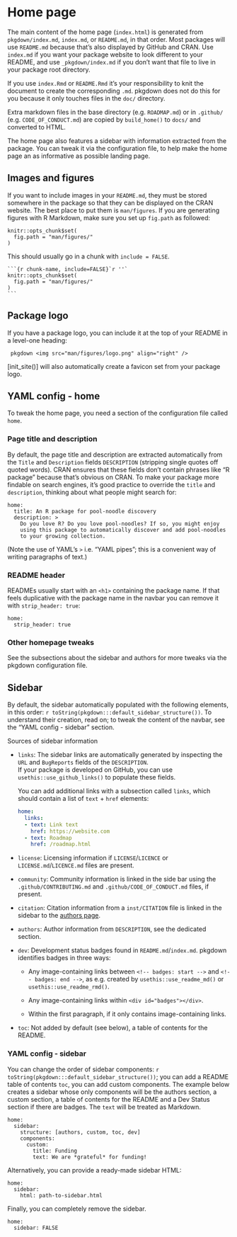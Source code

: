 # Home page

The main content of the home page (`index.html`) is generated from `pkgdown/index.md`,
`index.md`, or `README.md`, in that order. Most packages will use `README.md`
because that's also displayed by GitHub and CRAN. Use `index.md` if you want
your package website to look different to your README, and use
`_pkgdown/index.md` if you don't want that file to live in your package
root directory.

If you use `index.Rmd` or `README.Rmd` it's your responsibility to knit
the document to create the corresponding `.md`. pkgdown does not do this
for you because it only touches files in the `doc/` directory.

Extra markdown files in the base directory (e.g. `ROADMAP.md`) 
or in `.github/` (e.g. `CODE_OF_CONDUCT.md`) are copied by
`build_home()` to `docs/` and converted to HTML.

The home page also features a sidebar with information extracted from the package.
You can tweak it via the configuration file, to help make the home page an as
informative as possible landing page.

## Images and figures

If you want to include images in your `README.md`, they must be stored
somewhere in the package so that they can be displayed on the CRAN website.
The best place to put them is `man/figures`. If you are generating figures
with R Markdown, make sure you set up `fig.path` as followed:

```
knitr::opts_chunk$set(
  fig.path = "man/figures/"
)
```

This should usually go in a chunk with `include = FALSE`.

````
```{r chunk-name, include=FALSE}`r ''`
knitr::opts_chunk$set(
  fig.path = "man/figures/"
)
```
````

## Package logo

If you have a package logo, you can include it at the top of your README in a
level-one heading:

```
 pkgdown <img src="man/figures/logo.png" align="right" />
```

[init_site()] will also automatically create a favicon set from your package
logo.

## YAML config - home

To tweak the home page, you need a section of the configuration file called `home`.

### Page title and description

By default, the page title and description are extracted automatically
from the `Title` and `Description` fields `DESCRIPTION` (stripping
single quotes off quoted words). CRAN ensures that these fields don't contain
phrases like "R package" because that's obvious on CRAN. To make your
package more findable on search engines, it's good practice to override the
`title` and `description`, thinking about what people might search for:

```
home:
  title: An R package for pool-noodle discovery
  description: >
    Do you love R? Do you love pool-noodles? If so, you might enjoy
    using this package to automatically discover and add pool-noodles
    to your growing collection.
```

(Note the use of YAML's `>` i.e. "YAML pipes"; 
this is a convenient way of writing paragraphs
of text.)

### README header

READMEs usually start with an `<h1>` containing the package name. If
that feels duplicative with the package name in the navbar you can
remove it with `strip_header: true`:

```
home:
  strip_header: true
```

### Other homepage tweaks

See the subsections about the sidebar and authors for more tweaks via the pkgdown
configuration file.

## Sidebar

By default, the sidebar automatically populated with the following elements,
in this order: `r toString(pkgdown:::default_sidebar_structure())`.
To understand their creation, read on; to tweak the content of the navbar, 
see the "YAML config - sidebar" section.

Sources of sidebar information

*   `links`: The sidebar links are automatically generated by inspecting the `URL` and
    `BugReports` fields of the `DESCRIPTION`.  
    If your package is developed on GitHub,
    you can use `usethis::use_github_links()` to populate these fields.
    
    You can add additional links with a
    subsection called `links`, which should contain a list of `text` + `href`
    elements:
    
    ```yaml
    home:
      links:
      - text: Link text
        href: https://website.com
      - text: Roadmap
        href: /roadmap.html
    ```

*   `license`: Licensing information if `LICENSE`/`LICENCE` or `LICENSE.md`/`LICENCE.md`
    files are present.

*   `community`: Community information is linked in the side bar using the
    `.github/CONTRIBUTING.md` and `.github/CODE_OF_CONDUCT.md` files,
    if present.

*   `citation`: Citation information from a `inst/CITATION` file is linked in the sidebar
    to the [authors page](https://testthat.r-lib.org/authors.html).
    
*   `authors`: Author information from `DESCRIPTION`, see the dedicated section.

*   `dev`: Development status badges found in `README.md`/`index.md`. pkgdown
    identifies badges in three ways:

    * Any image-containing links between `<!-- badges: start -->` and
      `<!-- badges: end -->`, as e.g. created by `usethis::use_readme_md()`
      or `usethis::use_readme_rmd()`.

    * Any image-containing links within `<div id="badges"></div>`.

    * Within the first paragraph, if it only contains image-containing links.

* `toc`: Not added by default (see below), a table of contents for the README. 

### YAML config - sidebar

You can change the order of sidebar components:
`r toString(pkgdown:::default_sidebar_structure())`; 
you can add a README table of contents `toc`,
you can add custom components.
The example below creates a sidebar whose only components will be the
authors section, a custom section, a table of contents for the README
and a Dev Status section if there are badges.
The `text` will be treated as Markdown.

```
home:
  sidebar:
    structure: [authors, custom, toc, dev]
    components:
      custom:
        title: Funding
        text: We are *grateful* for funding!
```

Alternatively, you can provide a ready-made sidebar HTML:

```
home:
  sidebar:
    html: path-to-sidebar.html
```

Finally, you can completely remove the sidebar.

```
home:
  sidebar: FALSE
```
